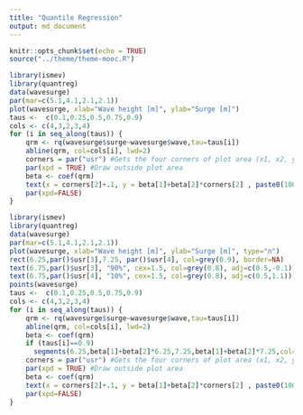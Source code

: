 ```yaml
---
title: "Quantile Regression"
output: md_document
---
```


```r
knitr::opts_chunk$set(echo = TRUE)
source("../theme/theme-mooc.R")
```

```r
library(ismev)
library(quantreg)
data(wavesurge)
par(mar=c(5.1,4.1,2.1,2.1))
plot(wavesurge, xlab="Wave height [m]", ylab="Surge [m]")
taus <-  c(0.1,0.25,0.5,0.75,0.9)
cols <- c(4,3,2,3,4)
for (i in seq_along(taus)) {
    qrm <- rq(wavesurge$surge~wavesurge$wave,tau=taus[i])
    abline(qrm, col=cols[i], lwd=2)
    corners = par("usr") #Gets the four corners of plot area (x1, x2, y1, y2)
    par(xpd = TRUE) #Draw outside plot area
    beta <- coef(qrm)
    text(x = corners[2]+.1, y = beta[1]+beta[2]*corners[2] , paste0(100*taus[i],"%"), srt = 0, adj=c(0,0.5), col=cols[i])
    par(xpd=FALSE)
}
```

```r
library(ismev)
library(quantreg)
data(wavesurge)
par(mar=c(5.1,4.1,2.1,2.1))
plot(wavesurge, xlab="Wave height [m]", ylab="Surge [m]", type="n")
rect(6.25,par()$usr[3],7.25, par()$usr[4], col=grey(0.9), border=NA)
text(6.75,par()$usr[3], "90%", cex=1.5, col=grey(0.8), adj=c(0.5,-0.1))
text(6.75,par()$usr[4], "10%", cex=1.5, col=grey(0.8), adj=c(0.5,1.1))
points(wavesurge)
taus <-  c(0.1,0.25,0.5,0.75,0.9)
cols <- c(4,3,2,3,4)
for (i in seq_along(taus)) {
    qrm <- rq(wavesurge$surge~wavesurge$wave,tau=taus[i])
    abline(qrm, col=cols[i], lwd=2)
    beta <- coef(qrm)
    if (taus[i]==0.9)
      segments(6.25,beta[1]+beta[2]*6.25,7.25,beta[1]+beta[2]*7.25,col=cols[i], lwd=4 )
    corners = par("usr") #Gets the four corners of plot area (x1, x2, y1, y2)
    par(xpd = TRUE) #Draw outside plot area
    beta <- coef(qrm)
    text(x = corners[2]+.1, y = beta[1]+beta[2]*corners[2] , paste0(100*taus[i],"%"), srt = 0, adj=c(0,0.5), col=cols[i])
    par(xpd=FALSE)
}
```
```r


```

